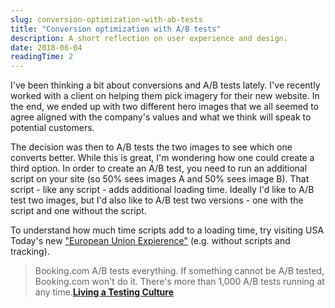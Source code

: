 ```yaml
---
slug: conversion-optimization-with-ab-tests
title: "Conversion optimization with A/B tests"
description: A short reflection on user experience and design.
date: 2018-06-04
readingTime: 2
---
```


I've been thinking a bit about conversions and A/B tests lately. I've recently worked with a client on helping them pick imagery for their new website. In the end, we ended up with two different hero images that we all seemed to agree aligned with the company's values and what we think will speak to potential customers.

The decision was then to A/B tests the two images to see which one converts better. While this is great, I'm wondering how one could create a third option. In order to create an A/B test, you need to run an additional script on your site (so 50% sees images A and 50% sees image B). That script - like any script - adds additional loading time. Ideally I'd like to A/B test two images, but I'd also like to A/B test two versions - one with the script and one without the script.

To understand how much time scripts add to a loading time, try visiting USA Today's new <a href="https://eu.usatoday.com">"European Union Expierence"</a> (e.g. without scripts and tracking). 

>Booking.com A/B tests everything. If something cannot be A/B tested, Booking.com won't do it. There's more than 1,000 A/B tests running at any time.**<a href="/abtests">Living a Testing Culture</a>**